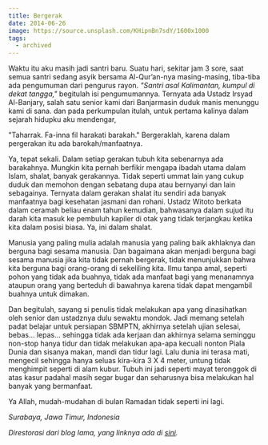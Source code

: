 ```yaml
---
title: Bergerak
date: 2014-06-26
image: https://source.unsplash.com/KHipnBn7sdY/1600x1000
tags:
  - archived
---
```


Waktu itu aku masih jadi santri baru. Suatu hari, sekitar jam 3 sore, saat semua santri sedang asyik bersama Al-Qur’an-nya masing-masing, tiba-tiba ada pengumuman dari pengurus rayon. _"Santri asal Kalimantan, kumpul di dekat tangga,"_ begitulah isi pengumumannya. Ternyata ada Ustadz Irsyad Al-Banjary, salah satu senior kami dari Banjarmasin duduk manis menunggu kami di sana. dan pada perkumpulan itulah, untuk pertama kalinya dalam sejarah hidupku aku mendengar,

"Taharrak. Fa-inna fil harakati barakah." Bergeraklah, karena dalam pergerakan itu ada barokah/manfaatnya.

Ya, tepat sekali. Dalam setiap gerakan tubuh kita sebenarnya ada barakahnya. Mungkin kita pernah berfikir mengapa ibadah utama dalam Islam, shalat, banyak gerakannya. Tidak seperti ummat lain yang cukup duduk dan memohon dengan sebatang dupa atau bernyanyi dan lain sebagainya. Ternyata dalam gerakan shalat itu sendiri ada banyak manfaatnya bagi kesehatan jasmani dan rohani. Ustadz Witoto berkata dalam ceramah beliau enam tahun kemudian, bahwasanya dalam sujud itu darah kita masuk ke pembuluh kapiler di otak yang tidak terjangkau ketika kita dalam posisi biasa. Ya, ini dalam shalat.

Manusia yang paling mulia adalah manusia yang paling baik akhlaknya dan berguna bagi sesama manusia. Dan bagaimana akan menjadi berguna bagi sesama manusia jika kita tidak pernah bergerak, tidak menunjukkan bahwa kita berguna bagi orang-orang di sekeliling kita. Ilmu tanpa amal, seperti pohon yang tidak ada buahnya, tidak ada manfaat bagi yang menanamnya ataupun orang yang berteduh di bawahnya karena tidak dapat mengambil buahnya untuk dimakan.

Dan begitulah, sayang si penulis tidak melakukan apa yang dinasihatkan oleh senior dan ustadznya dulu sewaktu mondok. Jadi memang setelah padat belajar untuk persiapan SBMPTN, akhirnya setelah ujian selesai, bebas… lepas… sehingga tidak ada kerjaan dan akhirnya selama seminggu non-stop hanya tidur dan tidak melakukan apa-apa kecuali nonton Piala Dunia dan sisanya makan, mandi dan tidur lagi. Lalu dunia ini terasa mati, mengecil sehingga hanya seluas kira-kira 3 X 4 meter, untung tidak menghimpit seperti di alam kubur. Tubuh ini jadi seperti mayat teronggok di atas kasur padahal masih segar bugar dan seharusnya bisa melakukan hal banyak yang bermanfaat.

Ya Allah, mudah-mudahan di bulan Ramadan tidak seperti ini lagi.

_Surabaya, Jawa Timur, Indonesia_

_Direstorasi dari blog lama, yang linknya ada di [sini](https://web.archive.org/web/20140917091128/http://radenpioneer.wordpress.com/2014/06/26/lalu-dunia-ini-terasa-mati/)._
